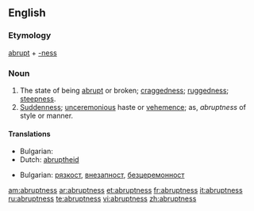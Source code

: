 ==English==

===Etymology===
[[abrupt]] + [[-ness]]

===Noun===
{{en-noun|es}}

# The state of being [[abrupt]] or broken; [[craggedness]]; [[ruggedness]]; [[steepness]].
# [[suddenness|Suddenness]]; [[unceremonious]] haste or [[vehemence]]; as, ''abruptness'' of style or manner.

====Translations====
{{trans-top|state of being abrupt}}
* Bulgarian: {{t|bg|стръмност}}
*Dutch: [[abruptheid]] {{f}}
{{trans-mid}}
{{trans-bottom}}

{{trans-top|suddenness}}
* Bulgarian: [[рязкост]], [[внезапност]], [[безцеремонност]]
{{trans-mid}}
{{trans-bottom}}

[[am:abruptness]]
[[ar:abruptness]]
[[et:abruptness]]
[[fr:abruptness]]
[[it:abruptness]]
[[ru:abruptness]]
[[te:abruptness]]
[[vi:abruptness]]
[[zh:abruptness]]